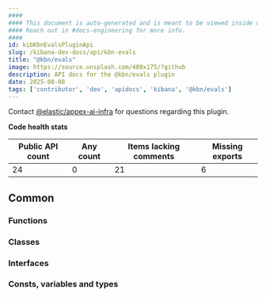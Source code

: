 ```yaml
---
####
#### This document is auto-generated and is meant to be viewed inside our experimental, new docs system.
#### Reach out in #docs-engineering for more info.
####
id: kibKbnEvalsPluginApi
slug: /kibana-dev-docs/api/kbn-evals
title: "@kbn/evals"
image: https://source.unsplash.com/400x175/?github
description: API docs for the @kbn/evals plugin
date: 2025-08-08
tags: ['contributor', 'dev', 'apidocs', 'kibana', '@kbn/evals']
---
```




Contact [@elastic/appex-ai-infra](https://github.com/orgs/elastic/teams/appex-ai-infra) for questions regarding this plugin.

**Code health stats**

| Public API count  | Any count | Items lacking comments | Missing exports |
|-------------------|-----------|------------------------|-----------------|
| 24 | 0 | 21 | 6 |

## Common

### Functions
<DocDefinitionList data={kbnEvalsObj.common.functions}/>

### Classes
<DocDefinitionList data={kbnEvalsObj.common.classes}/>

### Interfaces
<DocDefinitionList data={kbnEvalsObj.common.interfaces}/>

### Consts, variables and types
<DocDefinitionList data={kbnEvalsObj.common.misc}/>

